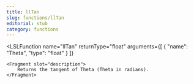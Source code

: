 ```yaml
---
title: llTan
slug: functions/llTan
editorial: stub
category: functions
---
```


<LSLFunction
	name="llTan"
	returnType="float"
	arguments={[
	{
		"name": "Theta",
		"type": "float"
	}
]}
>
	<Fragment slot="description">
		Returns the tangent of Theta (Theta in radians).
	</Fragment>
</LSLFunction>
